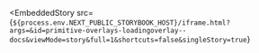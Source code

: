 
<EmbeddedStory
  src={`${process.env.NEXT_PUBLIC_STORYBOOK_HOST}/iframe.html?args=&id=primitive-overlays-loadingoverlay--docs&viewMode=story&full=1&shortcuts=false&singleStory=true`}
></EmbeddedStory>